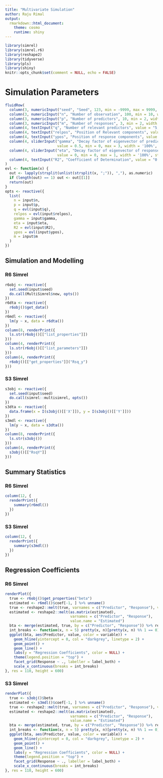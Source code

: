 ```yaml
---
title: "Multivariate Simulation"
author: Raju Rimal
output: 
  rmarkdown::html_document: 
    theme: cosmo
    runtime: shiny
---
```


```r
library(simrel)
library(simrel.r6)
library(reshape2)
library(tidyverse)
library(pls)
library(shiny)
knitr::opts_chunk$set(comment = NULL, echo = FALSE)
```

# Simulation Parameters {.tabset .tabset-pills}

```r
fluidRow(
  column(3, numericInput("seed", "Seed", 123, min = -9999, max = 9999, width = "100%")),
  column(3, numericInput("n", "Number of observation", 100, min = 10, width = "100%")),
  column(3, numericInput("p", "Number of predictors", 10, min = 2, width = "100%")),
  column(3, numericInput("m", "Number of responses", 3, min = 2, width = "100%")),
  column(4, textInput("q", "Number of relevant predictors", value = "5, 4", width = "100%")),
  column(4, textInput("relpos", "Position of Relevant components", value = "1, 2; 3, 4, 6", width = '100%')),
  column(4, textInput("ypos", "Position of response components", value = "1; 2, 3", width = '100%')),
  column(4, sliderInput("gamma", "Decay factor of eigenvector of predictors", 
                        value = 0.5, min = 0, max = 3, width = '100%', step = 0.01)),
  column(4, sliderInput("eta", "Decay factor of eigenvector of response", 
                        value = 0, min = 0, max = 1, width = '100%', step = 0.01)),
  column(4, textInput("R2", "Coefficient of Determination", value = "0.7, 0.8", width = '100%'))
)
evl <- function(x) {
  out <- lapply(strsplit(unlist(strsplit(x, ";")), ","), as.numeric)
  if (length(out) == 1) out <- out[[1]]
  return(out)
}
opts <- reactive({
  list(
    n = input$n,
    p = input$p,
    q = evl(input$q),
    relpos = evl(input$relpos),
    gamma = input$gamma,
    eta = input$eta,
    R2 = evl(input$R2),
    ypos = evl(input$ypos),
    m = input$m
  )
})
```


## Simulation and Modelling {.tabset}
### R6 Simrel

```r
r6obj <- reactive({
  set.seed(input$seed)
  do.call(MultiSimrel$new, opts())
})
r6dta <- reactive({
  r6obj()$get_data()
})
r6mdl <- reactive({
  lm(y ~ x, data = r6dta())
})
column(8, renderPrint({
  ls.str(r6obj()[["list_properties"]])
}))
column(4, renderPrint({
  ls.str(r6obj()[["list_parameters"]])
}))
column(4, renderPrint({
  r6obj()[["get_properties"]]("Rsq_y")
}))
```

### S3 Simrel

```r
s3obj <- reactive({
  set.seed(input$seed)
  do.call(simrel::multisimrel, opts())
})
s3dta <- reactive({
  data.frame(x = I(s3obj()[['X']]), y = I(s3obj()[['Y']]))
})
s3mdl <- reactive({
  lm(y ~ x, data = s3dta())
})
column(8, renderPrint({
  ls.str(s3obj())
}))
column(4, renderPrint({
  s3obj()[["RsqY"]]
}))
```


## Summary Statistics {.tabset}
### R6 Simrel
```r
column(12, {
  renderPrint({
    summary(r6mdl())
  })
})
```


### S3 Simrel
```r
column(12, {
  renderPrint({
    summary(s3mdl())
  })
})
```


## Regression Coefficients {.tabset}
### R6 Simrel
```r
renderPlot({
  true <- r6obj()$get_properties("beta")
  estimated <- r6mdl()$coef[-1, ] %>% unname()
  true <- reshape2::melt(true, varnames = c("Predictor", "Response"), value.name = "True")
  estimated <- reshape2::melt(as.matrix(estimated), 
                              varnames = c("Predictor", "Response"), 
                              value.name = "Estimated")
  bta <- merge(estimated, true, by = c("Predictor", "Response")) %>% reshape2::melt(1:2)
  int_breaks <- function(x, n = 5) pretty(x, n)[pretty(x, n) %% 1 == 0] 
  ggplot(bta, aes(Predictor, value, color = variable)) +
    geom_hline(yintercept = 0, col = "darkgrey", linetype = 2) +
    geom_point() +
    geom_line() +
    labs(y = "Regression Coefficients", color = NULL) +
    theme(legend.position = "top") +
    facet_grid(Response ~ ., labeller = label_both) +
    scale_x_continuous(breaks = int_breaks)
}, res = 110, height = 600)
```

### S3 Simrel
```r
renderPlot({
  true <- s3obj()$beta
  estimated <- s3mdl()$coef[-1, ] %>% unname()
  true <- reshape2::melt(true, varnames = c("Predictor", "Response"), value.name = "True")
  estimated <- reshape2::melt(as.matrix(estimated), 
                              varnames = c("Predictor", "Response"), 
                              value.name = "Estimated")
  bta <- merge(estimated, true, by = c("Predictor", "Response")) %>% reshape2::melt(1:2)
  int_breaks <- function(x, n = 5) pretty(x, n)[pretty(x, n) %% 1 == 0] 
  ggplot(bta, aes(Predictor, value, color = variable)) +
    geom_hline(yintercept = 0, col = "darkgrey", linetype = 2) +
    geom_point() +
    geom_line() +
    labs(y = "Regression Coefficients", color = NULL) +
    theme(legend.position = "top") +
    facet_grid(Response ~ ., labeller = label_both) +
    scale_x_continuous(breaks = int_breaks)
}, res = 110, height = 600)
```
